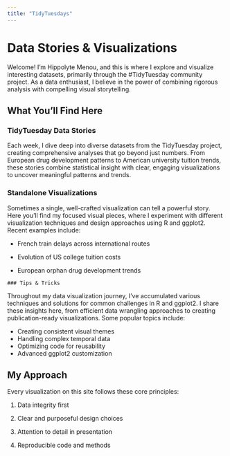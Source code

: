 ```yaml
---
title: "TidyTuesdays"
---
```


# Data Stories & Visualizations

Welcome! I'm Hippolyte Menou, and this is where I explore and visualize interesting datasets, primarily through the #TidyTuesday community project. As a data enthusiast, I believe in the power of combining rigorous analysis with compelling visual storytelling.

## What You'll Find Here

### TidyTuesday Data Stories

Each week, I dive deep into diverse datasets from the TidyTuesday project, creating comprehensive analyses that go beyond just numbers. From European drug development patterns to American university tuition trends, these stories combine statistical insight with clear, engaging visualizations to uncover meaningful patterns and trends.

### Standalone Visualizations

Sometimes a single, well-crafted visualization can tell a powerful story. Here you'll find my focused visual pieces, where I experiment with different visualization techniques and design approaches using R and ggplot2. Recent examples include:

-    French train delays across international routes

-    Evolution of US college tuition costs

-    European orphan drug development trends

    ### Tips & Tricks

Throughout my data visualization journey, I've accumulated various techniques and solutions for common challenges in R and ggplot2. I share these insights here, from efficient data wrangling approaches to creating publication-ready visualizations. Some popular topics include:

-    Creating consistent visual themes
-    Handling complex temporal data
-    Optimizing code for reusability
-    Advanced ggplot2 customization

## My Approach

Every visualization on this site follows these core principles:

1.   Data integrity first

2.   Clear and purposeful design choices

3.   Attention to detail in presentation

4.   Reproducible code and methods
